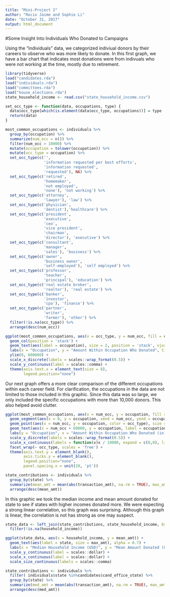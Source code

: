 ```yaml
---
title: "Mini-Project 2"
author: "Rocio Jaime and Sophie Li"
date: "October 31, 2017"
output: html_document
---
```



#Some Insight Into Individuals Who Donated to Campaigns

Using the "individuals" data, we categorized indiviual donors by their careers to observe who was more likely to donate. In this first graph, we have a bar chart that indicates most donations were from indivuals who were not working at the time, mostly due to retirement.

```r
library(tidyverse)
load("candidates.rda")
load("individuals.rda")
load("committees.rda")
load("house_elections.rda")
state_household_income <- read.csv("state_household_income.csv")

```

```r
set_occ_type <- function(data, occupations, type) {
  data$occ_type[which(is.element(data$occ_type, occupations))] = type
  return(data)
}

most_common_occupations <- individuals %>%
  group_by(occupation) %>%
  summarize(num_occ = n()) %>%
  filter(num_occ > 10000) %>% 
  mutate(occupation = tolower(occupation)) %>% 
  mutate(occ_type = occupation) %>% 
  set_occ_type(c('',
                 'information requested per best efforts', 
                 'information requested',
                 'requested'), NA) %>% 
  set_occ_type(c('retired', 
                 'homemaker', 
                 'not employed',
                 'none'), 'not working') %>% 
  set_occ_type(c('attorney',
                 'lawyer'), 'law') %>% 
  set_occ_type(c('physician',
                 'dentist'),'healthcare') %>% 
  set_occ_type(c('president',
                 'executive',
                 'ceo',
                 'vice president',
                 'chairman',
                 'director'), 'executive') %>% 
  set_occ_type(c('consultant',
                 'manager',
                 'sales'), 'business') %>%
  set_occ_type(c('owner',
                 'business owner', 
                 'self-employed'), 'self employed') %>%
  set_occ_type(c('professor', 
                 'teacher',
                 'principal'), 'education') %>% 
  set_occ_type(c('real estate broker',
                 'realtor'), 'real estate') %>% 
  set_occ_type(c('banker',
                 'investor',
                 'cpa'), 'finance') %>% 
  set_occ_type(c('partner',
                 'writer',
                 'farmer'), 'other') %>% 
  filter(!is.na(occ_type)) %>%
  arrange(desc(num_occ))
```



```r
ggplot(most_common_occupations, aes(x = occ_type, y = num_occ, fill = occupation)) +
  geom_col(position = 'stack') +
  geom_text(aes(label = occupation), size = 2, position = 'stack', vjust = 1) +
  labs(x = "Occupation", y = "Amount Within Occupation Who Donated", title = "Donations From Different Occupations", color = "Occupations") +
  ylim(0, 600000) +
  scale_x_discrete(labels = scales::wrap_format(0.5)) +
  scale_y_continuous(label = scales::comma) +
  theme(axis.text.x = element_text(size = 8),
        legend.position="none")
```


Our next graph offers a more clear comparison of the different occupations within each career field. For clarification, the occupations in the data are not limited to those included in this graphic. Since this data was so large, we only included the specific occupations with more than 10,000 donors. This also helped avoid clutter.
```r
ggplot(most_common_occupations, aes(x = num_occ, y = occupation, fill = occ_type)) +
  geom_segment(aes(x = 0, y = occupation, xend = num_occ, yend = occupation)) +
  geom_point(aes(x = num_occ, y = occupation, color = occ_type), size = 2) +
  geom_text(aes(x = num_occ + 60000, y = occupation, label = occupation), size = 2.5, hjust = 0) +
  labs(y = "Occupation", x = "Amount Within Occupation Who Donated (in tens of thousands)", title = "Donations From Different Occupations", color = "Occupations") +
  scale_y_discrete(labels = scales::wrap_format(0.5)) +
  scale_x_continuous(labels = function(x)x / 10000, expand = c(0,0), limits = c(0, 800000)) +
  facet_wrap(~ occ_type, scales = 'free') +
  theme(axis.text.y = element_blank(),
        axis.ticks.y = element_blank(),
        legend.position="none",
        panel.spacing.x = unit(20, 'pt'))
```

```r
state_contributions <- individuals %>% 
  group_by(state) %>% 
  summarize(mean_amt = mean(abs(transaction_amt), na.rm = TRUE), max_amt = max(transaction_amt)) %>% 
  arrange(desc(mean_amt))
```


In this graphic we took the median income and mean amount donated for state to see if states with higher incomes donated more. We were expecting a strong linear correlation, so this graph was surprising. Although this graph is linear, the correlation is not has strong 
as one may suspect.
```r
state_data <- left_join(state_contributions, state_household_income, by = 'state') %>% 
  filter(!is.na(household_income))

ggplot(state_data, aes(x = household_income, y = mean_amt)) + 
  geom_text(aes(label = state, size = max_amt), alpha = 0.7) +
  labs(x = "Median Household Income (USD)", y = "Mean Amount Donated (USD)", title = "State Median Household Incomes and Donations", size = "Maximum Amount") + 
  scale_y_continuous(label = scales::dollar) +
  scale_x_continuous(label = scales::dollar) +
  scale_size_continuous(labels = scales::comma)
```


```r
state_contributions <- individuals %>% 
  filter( individuals$state %in%candidates$cand_office_state) %>%
  group_by(state) %>% 
  summarize(med_amt = mean(abs(transaction_amt), na.rm = TRUE), max_amt = max(transaction_amt)) %>% 
  arrange(desc(med_amt))
```

